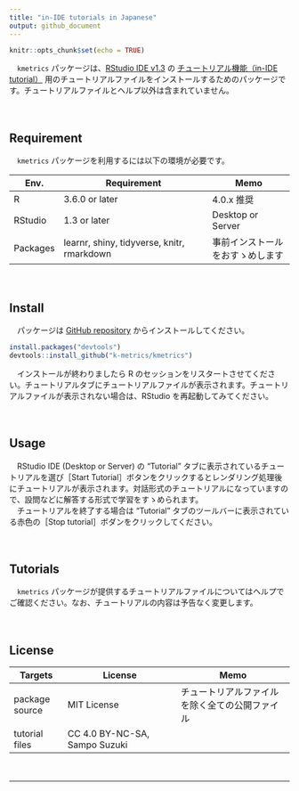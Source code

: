```yaml
---
title: "in-IDE tutorials in Japanese"
output: github_document
---
```


```r
knitr::opts_chunk$set(echo = TRUE)
```

　`kmetrics` パッケージは、[RStudio IDE v1.3](https://blog.rstudio.com/2020/05/27/rstudio-1-3-release/) の [チュートリアル機能（in-IDE tutorial）](https://blog.rstudio.com/2020/02/25/rstudio-1-3-integrated-tutorials/) 用のチュートリアルファイルをインストールするためのパッケージです。チュートリアルファイルとヘルプ以外は含まれていません。  

　   

## Requirement
　`kmetrics` パッケージを利用するには以下の環境が必要です。  

Env.     | Requirement                                | Memo
---------|--------------------------------------------|------------------------
R        | 3.6.0 or later                             | 4.0.x 推奨
RStudio  | 1.3 or later                               | Desktop or Server
Packages | learnr, shiny, tidyverse, knitr, rmarkdown | 事前インストールをおすゝめします

　  

## Install
　パッケージは [GitHub repository](https://github.com/k-metrics/kmetrics) からインストールしてください。  

```r
install.packages("devtools")
devtools::install_github("k-metrics/kmetrics")
```

　インストールが終わりましたら R のセッションをリスタートさせてください。チュートリアルタブにチュートリアルファイルが表示されます。チュートリアルファイルが表示されない場合は、RStudio を再起動してみてください。  

　  

## Usage
　RStudio IDE (Desktop or Server) の "Tutorial" タブに表示されているチュートリアルを選び［Start Tutorial］ボタンをクリックするとレンダリング処理後にチュートリアルが表示されます。対話形式のチュートリアルになっていますので、設問などに解答する形式で学習をすゝめられます。  
　チュートリアルを終了する場合は "Tutorial" タブのツールバーに表示されている赤色の［Stop tutorial］ボダンをクリックしてください。  

　  

## Tutorials
　`kmetrics` パッケージが提供するチュートリアルファイルについてはヘルプでご確認ください。なお、チュートリアルの内容は予告なく変更します。  

　  

## License

Targets        | License                       | Memo
---------------|-------------------------------|-------------------------------
package source | MIT License                   | チュートリアルファイルを除く全ての公開ファイル
tutorial files | CC 4.0 BY-NC-SA, Sampo Suzuki | 

　  

---
